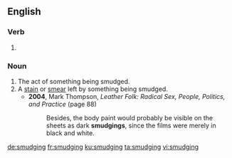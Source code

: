 ==English==

===Verb===
{{head|en|present participle}}

# {{present participle of|smudge|lang=en|nocat=1}}

===Noun===
{{en-noun}}

# The act of something being smudged.
# A [[stain]] or [[smear]] left by something being smudged.
#* '''2004''', Mark Thompson, ''Leather Folk: Radical Sex, People, Politics, and Practice'' (page 88)
#*: Besides, the body paint would probably be visible on the sheets as dark '''smudgings''', since the films were merely in black and white.

[[de:smudging]]
[[fr:smudging]]
[[ku:smudging]]
[[ta:smudging]]
[[vi:smudging]]